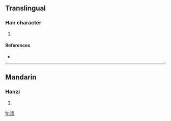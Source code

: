==Translingual==

===Han character===
{{Han char|rn=85|rad=水|as=16|sn=19|four=3111<sub>4</sub>|canj=水一月土 (EMBG)}}

# {{defn|Han|sort=水16}}

====References====
* {{Han ref|kx=0659.340|dkj=18638|dj=1069.160|hdz=31783.050|uh=7016|ud=28694|bh=F25F|bd=62047}}

----

==Mandarin==

===Hanzi===
{{cmn-hanzi|pin=[[huò]] ([[huo4]])|wg=huo<sup>4</sup>}}

# {{defn|Mandarin|sort=水16}}

[[fr:瀖]]
